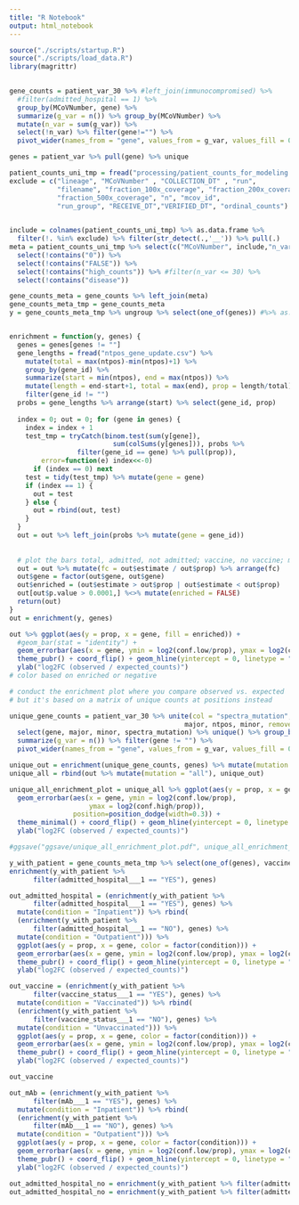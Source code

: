 ```yaml
---
title: "R Notebook"
output: html_notebook
---
```


```r
source("./scripts/startup.R")
source("./scripts/load_data.R")
library(magrittr)

  
gene_counts = patient_var_30 %>% #left_join(immunocompromised) %>%
  #filter(admitted_hospital == 1) %>%
  group_by(MCoVNumber, gene) %>% 
  summarize(g_var = n()) %>% group_by(MCoVNumber) %>% 
  mutate(n_var = sum(g_var)) %>% 
  select(!n_var) %>% filter(gene!="") %>%
  pivot_wider(names_from = "gene", values_from = g_var, values_fill = 0)

genes = patient_var %>% pull(gene) %>% unique

patient_counts_uni_tmp = fread("processing/patient_counts_for_modeling.txt", data.table = F)
exclude = c("lineage", "MCoVNumber" , "COLLECTION_DT" , "run",
            "filename", "fraction_100x_coverage", "fraction_200x_coverage",
            "fraction_500x_coverage", "n", "mcov_id",
            "run_group", "RECEIVE_DT","VERIFIED_DT", "ordinal_counts")

  
include = colnames(patient_counts_uni_tmp) %>% as.data.frame %>% 
  filter(!. %in% exclude) %>% filter(str_detect(.,'__')) %>% pull(.)
meta = patient_counts_uni_tmp %>% select(c("MCoVNumber", include,"n_var")) %>%
  select(!contains("0")) %>%
  select(!contains("FALSE")) %>%
  select(!contains("high_counts")) %>% #filter(n_var <= 30) %>%
  select(!contains("disease"))

gene_counts_meta = gene_counts %>% left_join(meta)
gene_counts_meta_tmp = gene_counts_meta
y = gene_counts_meta_tmp %>% ungroup %>% select(one_of(genes)) #%>% as.matrix


enrichment = function(y, genes) {
  genes = genes[genes != ""]
  gene_lengths = fread("ntpos_gene_update.csv") %>% 
    mutate(total = max(ntpos)-min(ntpos)+1) %>% 
    group_by(gene_id) %>%
    summarize(start = min(ntpos), end = max(ntpos)) %>% 
    mutate(length = end-start+1, total = max(end), prop = length/total) %>%
    filter(gene_id != "")
  probs = gene_lengths %>% arrange(start) %>% select(gene_id, prop)
  
  index = 0; out = 0; for (gene in genes) {
    index = index + 1
    test_tmp = tryCatch(binom.test(sum(y[gene]), 
                          sum(colSums(y[genes])), probs %>% 
                 filter(gene_id == gene) %>% pull(prop)),
        error=function(e) index<<-0)
      if (index == 0) next
    test = tidy(test_tmp) %>% mutate(gene = gene)
    if (index == 1) {
      out = test
    } else {
      out = rbind(out, test)
    }
  }
  out = out %>% left_join(probs %>% mutate(gene = gene_id))
  
  
  # plot the bars total, admitted, not admitted; vaccine, no vaccine; mab vs no mab.
  out = out %>% mutate(fc = out$estimate / out$prop) %>% arrange(fc)
  out$gene = factor(out$gene, out$gene)
  out$enriched = (out$estimate > out$prop | out$estimate < out$prop)
  out[out$p.value > 0.0001,] %<>% mutate(enriched = FALSE)
  return(out)
}
out = enrichment(y, genes)

out %>% ggplot(aes(y = prop, x = gene, fill = enriched)) + 
  #geom_bar(stat = "identity") + 
  geom_errorbar(aes(x = gene, ymin = log2(conf.low/prop), ymax = log2(conf.high/prop))) +
  theme_pubr() + coord_flip() + geom_hline(yintercept = 0, linetype = "dashed") +
  ylab("log2FC (observed / expected_counts)")
# color based on enriched or negative
```

```r
# conduct the enrichment plot where you compare observed vs. expected 
# but it's based on a matrix of unique counts at positions instead

unique_gene_counts = patient_var_30 %>% unite(col = "spectra_mutation", 
                                            major, ntpos, minor, remove = FALSE) %>% 
  select(gene, major, minor, spectra_mutation) %>% unique() %>% group_by(gene) %>% 
  summarize(g_var = n()) %>% filter(gene != "") %>%
  pivot_wider(names_from = "gene", values_from = g_var, values_fill = 0)

unique_out = enrichment(unique_gene_counts, genes) %>% mutate(mutation = "unique")
unique_all = rbind(out %>% mutate(mutation = "all"), unique_out)

unique_all_enrichment_plot = unique_all %>% ggplot(aes(y = prop, x = gene, color = mutation)) + 
  geom_errorbar(aes(x = gene, ymin = log2(conf.low/prop), 
                    ymax = log2(conf.high/prop)), 
                position=position_dodge(width=0.3)) +
  theme_minimal() + coord_flip() + geom_hline(yintercept = 0, linetype = "dashed") +
  ylab("log2FC (observed / expected_counts)")

#ggsave("ggsave/unique_all_enrichment_plot.pdf", unique_all_enrichment_plot, height = 4, width = 4)

```


```r
y_with_patient = gene_counts_meta_tmp %>% select(one_of(genes), vaccine_status___1, admitted_hospital___1, mAb___1)
enrichment(y_with_patient %>% 
      filter(admitted_hospital___1 == "YES"), genes)

out_admitted_hospital = (enrichment(y_with_patient %>% 
      filter(admitted_hospital___1 == "YES"), genes) %>%
  mutate(condition = "Inpatient")) %>% rbind(
  (enrichment(y_with_patient %>% 
      filter(admitted_hospital___1 == "NO"), genes) %>%
  mutate(condition = "Outpatient"))) %>%
  ggplot(aes(y = prop, x = gene, color = factor(condition))) + 
  geom_errorbar(aes(x = gene, ymin = log2(conf.low/prop), ymax = log2(conf.high/prop)), position=position_dodge(width=0.3)) +
  theme_pubr() + coord_flip() + geom_hline(yintercept = 0, linetype = "dashed") +
  ylab("log2FC (observed / expected_counts)")

out_vaccine = (enrichment(y_with_patient %>% 
      filter(vaccine_status___1 == "YES"), genes) %>%
  mutate(condition = "Vaccinated")) %>% rbind(
  (enrichment(y_with_patient %>% 
      filter(vaccine_status___1 == "NO"), genes) %>%
  mutate(condition = "Unvaccinated"))) %>%
  ggplot(aes(y = prop, x = gene, color = factor(condition))) + 
  geom_errorbar(aes(x = gene, ymin = log2(conf.low/prop), ymax = log2(conf.high/prop)), position=position_dodge(width=0.3)) +
  theme_pubr() + coord_flip() + geom_hline(yintercept = 0, linetype = "dashed") +
  ylab("log2FC (observed / expected_counts)")

out_vaccine

out_mAb = (enrichment(y_with_patient %>% 
      filter(mAb___1 == "YES"), genes) %>%
  mutate(condition = "Inpatient")) %>% rbind(
  (enrichment(y_with_patient %>% 
      filter(mAb___1 == "NO"), genes) %>%
  mutate(condition = "Outpatient"))) %>%
  ggplot(aes(y = prop, x = gene, color = factor(condition))) + 
  geom_errorbar(aes(x = gene, ymin = log2(conf.low/prop), ymax = log2(conf.high/prop)), position=position_dodge(width=0.3)) +
  theme_pubr() + coord_flip() + geom_hline(yintercept = 0, linetype = "dashed") +
  ylab("log2FC (observed / expected_counts)")

out_admitted_hospital_no = enrichment(y_with_patient %>% filter(admitted_hospital___1 == "NO"), genes)
out_admitted_hospital_no = enrichment(y_with_patient %>% filter(admitted_hospital___1 == "NO"), genes)

```


